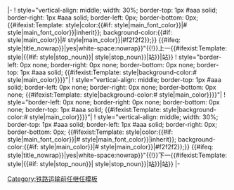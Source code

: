 <noinclude>{{s-rail-start}}
</noinclude>|-
! style="vertical-align: middle; width: 30%; border-top: 1px #aaa solid; border-right: 1px #aaa solid; border-left: 0px; border-bottom: 0px; {{#ifexist:Template:{{{title}}} style|color:{{#if:{{{{{title}}} style|main_font_color}}|<nowiki>#</nowiki>{{{{{title}}} style|main_font_color}}|inherit}}; background-color:{{#if:{{{{{title}}} style|main_color}}|<nowiki>#</nowiki>{{{{{title}}} style|main_color}}|<nowiki>#</nowiki>f2f2f2}};}} {{#ifeq:{{{{{title}}} style|title_nowrap}}|yes|white-space:nowrap}}"{{!}}上一{{#ifexist:Template:{{{title}}} style|{{#if:{{{{{title}}} style|stop_noun}}|{{{{{title}}} style|stop_noun}}|站}}|站}}
! style="border-left: 0px none; border-right: 0px none; border-bottom: 0px none; border-top: 1px #aaa solid; {{#ifexist:Template:{{{title}}} style|background-color:#{{{{{title}}} style|main_color}}}}"|
! style="vertical-align: middle; border-top: 1px #aaa solid; border-left: 0px none; border-right: 0px none; border-bottom: 0px none; {{#ifexist:Template:{{{title}}} style|background-color:#{{{{{title}}} style|main_color}}}}"|{{S-rail/lines|title={{{title}}}}}
! style="border-left: 0px none; border-right: 0px none; border-bottom: 0px none; border-top: 1px #aaa solid; {{#ifexist:Template:{{{title}}} style|background-color:#{{{{{title}}} style|main_color}}}}"|
! style="vertical-align: middle; width: 30%; border-top: 1px #aaa solid; border-left: 1px #aaa solid; border-right: 0px; border-bottom: 0px; {{#ifexist:Template:{{{title}}} style|color:{{#if:{{{{{title}}} style|main_font_color}}|<nowiki>#</nowiki>{{{{{title}}} style|main_font_color}}|inherit}}; background-color:{{#if:{{{{{title}}} style|main_color}}|<nowiki>#</nowiki>{{{{{title}}} style|main_color}}|<nowiki>#</nowiki>f2f2f2}};}} {{#ifeq:{{{{{title}}} style|title_nowrap}}|yes|white-space:nowrap}}"{{!}}下一{{#ifexist:Template:{{{title}}} style|{{#if:{{{{{title}}} style|stop_noun}}|{{{{{title}}} style|stop_noun}}|站}}|站}}
|-<noinclude>
{{s-end}}
[[Category:铁路运输前任继任模板]]
</noinclude>